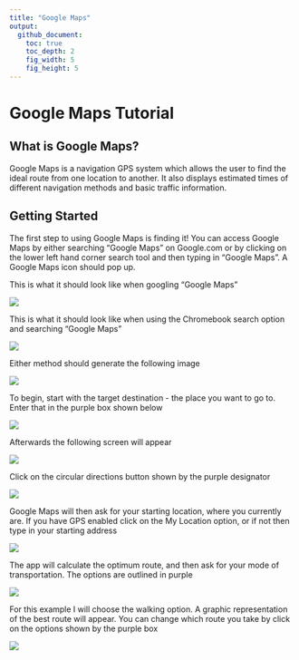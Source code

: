 ```yaml
---
title: "Google Maps"
output:
  github_document:
    toc: true
    toc_depth: 2
    fig_width: 5
    fig_height: 5
---
```


# Google Maps Tutorial

## What is Google Maps?

Google Maps is a navigation GPS system which allows the user to find the ideal route from one location to another.
It also displays estimated times of different navigation methods and basic traffic information.

## Getting Started

The first step to using Google Maps is finding it! You can access Google Maps by either searching "Google Maps"
on Google.com or by clicking on the lower left hand corner search tool and then typing in "Google Maps". A Google Maps icon should pop up. 


This is what it should look like when googling "Google Maps"


![](https://cloud.githubusercontent.com/assets/14059912/26591146/9300253a-4511-11e7-8340-bf2e9385a2ea.png)


This is what it should look like when using the Chromebook search option and searching "Google Maps"


![](https://cloud.githubusercontent.com/assets/14059912/26591337/319aba8e-4512-11e7-9aee-413bd8ad3d32.png)


Either method should generate the following image

![](https://cloud.githubusercontent.com/assets/14059912/26591338/31b8a530-4512-11e7-906c-6402d62788b7.png)


To begin, start with the target destination - the place you want to go to. Enter that in the purple box shown below

![](https://cloud.githubusercontent.com/assets/14059912/26591795/a173f658-4513-11e7-8fef-6a3f60dfb7c2.png)

Afterwards the following screen will appear

![](https://cloud.githubusercontent.com/assets/14059912/26591797/a1f4e7c2-4513-11e7-9a07-bd243e0a43c8.png)

Click on the circular directions button shown by the purple designator

![](https://cloud.githubusercontent.com/assets/14059912/26591796/a175a552-4513-11e7-8769-fe819b405be8.png)


Google Maps will then ask for your starting location, where you currently are. If you have GPS enabled click on the My Location option, or if not then type in your starting address

![](https://cloud.githubusercontent.com/assets/14059912/26592490/c1771438-4515-11e7-8d74-7e6879602924.png)

The app will calculate the optimum route, and then ask for your mode of transportation. The options are outlined in purple

![](https://cloud.githubusercontent.com/assets/14059912/26592492/c1785492-4515-11e7-9f7b-73b471c6ac2b.png)

For this example I will choose the walking option. A graphic representation of the best route will appear. You can change which route you take by click on the options shown by the purple box

![](https://cloud.githubusercontent.com/assets/14059912/26592494/c17a1db8-4515-11e7-9782-1cc72636b94c.png)
